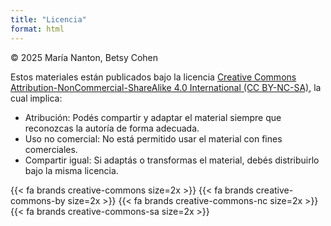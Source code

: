 ```yaml
---
title: "Licencia"
format: html
---
```


© 2025 María Nanton, Betsy Cohen

Estos materiales están publicados bajo la licencia [Creative Commons Attribution-NonCommercial-ShareAlike 4.0 International (CC BY-NC-SA)](https://creativecommons.org/licenses/by-nc-sa/4.0/), la cual implica:

-   Atribución: Podés compartir y adaptar el material siempre que reconozcas la autoría de forma adecuada.
-   Uso no comercial: No está permitido usar el material con fines comerciales.
-   Compartir igual: Si adaptás o transformas el material, debés distribuirlo bajo la misma licencia.

{{< fa brands creative-commons size=2x >}} 
{{< fa brands creative-commons-by size=2x >}} 
{{< fa brands creative-commons-nc size=2x >}} 
{{< fa brands creative-commons-sa size=2x >}}
